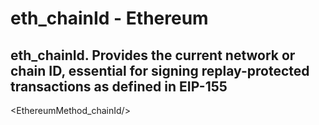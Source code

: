 # eth_chainId - Ethereum

## eth_chainId. Provides the current network or chain ID, essential for signing replay-protected transactions as defined in EIP-155


<EthereumMethod_chainId/>
